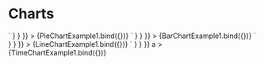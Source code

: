 
<Meta title="Components/Charts" component={PieChart} />

# Charts

<Canvas>
  <Story
    name="Pie Chart"
    parameters={{
      docs: {
        source: {
          code: dedent`
            <PieChart
              data={[
                { label: 'Label 1', value: 1, color: 'red' },
                { label: 'Label 2', value: 2, color: 'blue' },
                { label: 'Label 3', value: 3, color: 'green' },
                { label: 'Label 4', value: 4, color: 'yellow' }
              ]}
            />`
        }
      }
    }}
  >
    {PieChartExample1.bind({})}
  </Story>
  <ArgsTable of={PieChart} />
</Canvas>

<Canvas>
  <Story
    name="Bar Chart"
    parameters={{
      docs: {
        source: {
          code: dedent`
            <BarChart
              width={200}
              height={75}
              labels={['Category 1', 'Category 2', 'Category 3', 'Category 4']}
              datasets={[
                {
                  label: 'Dataset 1',
                  data: [3, 7, 19, 12],
                  color: \`\${getCssVar('lc-color-primary')}\`
                },
                {
                  label: 'Dataset 2',
                  data: [10, 5, 17, 24],
                  color: \`\${getCssVar('lc-color-accent')}\`
                },
                {
                  label: 'Dataset 3',
                  data: [8, 12, 20, 4],
                  color: \`\${getCssVar('lc-color-success')}\`
                },
                {
                  label: 'Dataset 4',
                  data: [23, 16, 13, 19],
                  color: \`\${getCssVar('lc-color-warning')}\`
                },
                {
                  label: 'Dataset 5',
                  data: [13, 20, 4, 7],
                  color: \`\${getCssVar('lc-color-danger')}\`
                }
                ]}
            />`
        }
      }
    }}
  >
    {BarChartExample1.bind({})}
  </Story>
  <ArgsTable of={BarChart} />
</Canvas>

<Canvas>
  <Story
    name="Line Chart"
    parameters={{
      docs: {
        source: {
          code: dedent`
            <LineChart
              width={200}
              height={75}
              options={{ legend: { display: false } }}
              labels={['Category 1', 'Category 2', 'Category 3', 'Category 4']}
              datasets={[
                {
                  label: 'Dataset 1',
                  data: [3, 7, 19, 12],
                  color: \`\${getCssVar('lc-color-primary')}\`
                },
                {
                  label: 'Dataset 2',
                  data: [10, 5, 17, 24],
                  color: \`\${getCssVar('lc-color-accent')}\`
                },
                {
                  label: 'Dataset 3',
                  data: [8, 12, 20, 4],
                  color: \`\${getCssVar('lc-color-success')}\`
                },
                {
                  label: 'Dataset 4',
                  data: [23, 16, 13, 19],
                  color: \`\${getCssVar('lc-color-warning')}\`
                },
                {
                  label: 'Dataset 5',
                  data: [13, 20, 4, 7],
                  color: \`\${getCssVar('lc-color-danger')}\`
                }
            ]}
            />`
        }
      }
    }}
  >
    {LineChartExample1.bind({})}
  </Story>
  <ArgsTable of={LineChart} />
</Canvas>

<Canvas>
  <Story
    name="Time Chart"
    parameters={{
      docs: {
        source: {
          code: dedent`
            <TimeChart
              width={200}
              height={75}
              datasets={[
                {
                  label: 'Dataset 1',
                  data: [
                    { x: '2014/01/01', y: 3 },
                    { x: '2016/03/02', y: 7 },
                    { x: '2018/07/05', y: 19 },
                    { x: '2020/11/07', y: 12 }
                  ],
                  color: \`\${getCssVar('lc-color-primary')}\`
                },
                {
                  label: 'Dataset 2',
                  data: [
                    { x: '2014/01/01', y: 10 },
                    { x: '2016/03/02', y: 5 },
                    { x: '2018/07/05', y: 17 },
                    { x: '2020/11/07', y: 24 }
                  ],
                  color: \`\${getCssVar('lc-color-accent')}\`
                },
                {
                  label: 'Dataset 3',
                  data: [
                    { x: '2014/01/01', y: 8 },
                    { x: '2016/03/02', y: 12 },
                    { x: '2018/07/05', y: 20 },
                    { x: '2020/11/07', y: 4 }
                  ],
                  color: \`\${getCssVar('lc-color-success')}\`
                },
                {
                  label: 'Dataset 4',
                  data: [
                    { x: '2014/01/01', y: 23 },
                    { x: '2016/03/02', y: 16 },
                    { x: '2018/07/05', y: 13 },
                    { x: '2020/11/07', y: 19 }
                  ],
                  color: \`\${getCssVar('lc-color-warning')}\`
                },
                {
                  label: 'Dataset 5',
                  data: [
                    { x: '2014/01/01', y: 13 },
                    { x: '2016/03/02', y: 20 },
                    { x: '2018/07/05', y: 4 },
                    { x: '2020/11/07', y: 7 }
                  ],
                  color: \`\${getCssVar('lc-color-danger')}\`
                }
              ]}
              // Note: You can set custom time options without affecting the other defaults
              options={{
                scales: {
                  xAxes: [{ time: { unit: 'year', min: '2014/01/01' } }]
                }
              }}
            />`
        }
      }
    }}
    a
  >
    {TimeChartExample1.bind({})}
  </Story>
  <ArgsTable of={TimeChart} />
</Canvas>
